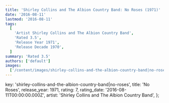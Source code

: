 ```yaml
---
title: 'Shirley Collins and The Albion Country Band: No Roses (1971)'
date: '2016-08-11'
lastmod: '2016-08-11'
tags:
  [
    'Artist Shirley Collins and The Albion Country Band',
    'Rated 3.5',
    'Release Year 1971',
    'Release Decade 1970',
  ]
summary: 'Rated 3.5'
authors: ['default']
images:
  ['/content/images/shirley-collins-and-the-albion-country-band|no-roses.jpg']
---
```


  key: 'shirley-collins-and-the-albion-country-band|no-roses',
  title: 'No Roses',
  release_year: 1971,
  rating: 7,
  rating_date: '2016-08-11T00:00:00.000Z',
  artist: 'Shirley Collins and The Albion Country Band',
};

<MusicRating data={data} />
